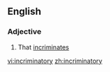 ==English==

===Adjective===
{{en-adj}}

# That [[incriminate]]s

[[vi:incriminatory]]
[[zh:incriminatory]]